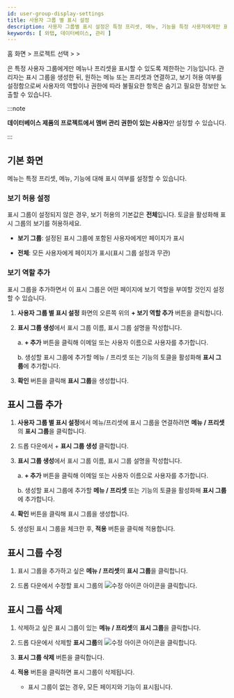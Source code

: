 ```yaml
---
id: user-group-display-settings
title: 사용자 그룹 별 표시 설정
description: 사용자 그룹별 표시 설정은 특정 프리셋, 메뉴, 기능을 특정 사용자에게만 표시여부를 설정하는 메뉴입니다.
keywords: [ 와탭, 데이터베이스, 관리 ]
---
```


홈 화면 &gt; 프로젝트 선택 &gt; <Cmdname sid="side_management" className="uitext" /> &gt; <Cmdname sid="users_group_display_settings" className="uitext" />

<Cmdname sid="users_group_display_settings" className="uitext" />은 특정 사용자 그룹에게만 메뉴나 프리셋을 표시할 수 있도록 제한하는 기능입니다. 관리자는 표시 그룹을 생성한 뒤, 원하는 메뉴 또는 프리셋과 연결하고, 보기 허용 여부를 설정함으로써 사용자의 역할이나 권한에 따라 불필요한 항목은 숨기고 필요한 정보만 노출할 수 있습니다.

:::note

**데이터베이스 제품의 프로젝트에서 멤버 관리 권한이 있는 사용자**만 설정할 수 있습니다.

:::

## 기본 화면

<Cmdname sid="users_group_display_settings" className="uitext" /> 메뉴는 특정 프리셋, 메뉴, 기능에 대해 표시 여부를 설정할 수 있습니다.

<ImgLang img='db-user-group-display-settings.png' desc='사용자 그룹 별 표시 설정 기본 화면' />

### 보기 허용 설정

표시 그룹이 설정되지 않은 경우, 보기 허용의 기본값은 **전체**입니다. 토글을 활성화해 표시 그룹의 보기를 허용하세요. 

- **보기 그룹**: 설정된 표시 그룹에 포함된 사용자에게만 페이지가 표시

- **전체**: 모든 사용자에게 페이지가 표시(표시 그룹 설정과 무관)

### 보기 역할 추가

표시 그룹을 추가하면서 이 표시 그룹은 어떤 페이지에 보기 역할을 부여할 것인지 설정할 수 있습니다.

1. **사용자 그룹 별 표시 설정** 화면의 오른쪽 위의 **+ 보기 역할 추가** 버튼을 클릭합니다.

2. **표시 그룹 생성**에서 표시 그룹 이름, 표시 그룹 설명을 작성합니다.

    a. **+ 추가** 버튼을 클릭해 이메일 또는 사용자 이름으로 사용자를 추가합니다.

    b. 생성할 표시 그룹에 추가할 메뉴 / 프리셋 또는 기능의 토클을 활성화해 **표시 그룹**에 추가합니다.

3. **확인** 버튼을 클릭해 **표시 그룹**을 생성합니다.

## 표시 그룹 추가

1. **사용자 그룹 별 표시 설정**에서 메뉴/프리셋에 표시 그룹을 연결하려면 **메뉴 / 프리셋**의 **표시 그룹**을 클릭합니다.

2. 드롭 다운에서 + **표시 그룹 생성** 클릭합니다.

3. **표시 그룹 생성**에서 표시 그룹 이름, 표시 그룹 설명을 작성합니다.

    a. **+ 추가** 버튼을 클릭해 이메일 또는 사용자 이름으로 사용자를 추가합니다. 

    b. 생성할 표시 그룹에 추가할 **메뉴 / 프리셋** 또는 기능의 토클을 활성화해 **표시 그룹**에 추가합니다. 

4. **확인** 버튼을 클릭해 표시 그룹을 생성합니다. 

5. 생성된 표시 그룹을 체크한 후, **적용** 버튼을 클릭해 적용합니다. 

## 표시 그룹 수정

1. 표시 그룹을 추가하고 싶은 **메뉴 / 프리셋**의 **표시 그룹**을 클릭합니다.

2. 드롭 다운에서 수정할 표시 그룹의 ![수정 아이콘](/img/ic-edit.svg) 아이콘을 클릭합니다. 

## 표시 그룹 삭제

1. 삭제하고 싶은 표시 그룹이 있는 **메뉴 / 프리셋**의 **표시 그룹**을 클릭합니다.

2. 드롭 다운에서 삭제할 **표시 그룹**의 ![수정 아이콘](/img/ic-edit.svg) 아이콘을 클릭합니다. 

3. **표시 그룹 삭제** 버튼을 클릭합니다. 

4. **적용** 버튼을 클릭하면 표시 그룹이 삭제됩니다. 

    - 표시 그룹이 없는 경우, 모든 페이지와 기능이 표시됩니다.